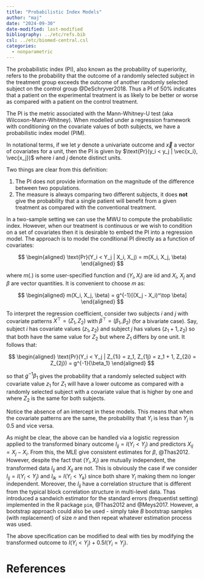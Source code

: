 ```yaml
---
title: "Probabilistic Index Models"
author: "maj"
date: "2024-09-30"
date-modified: last-modified
bibliography: ../etc/refs.bib
csl: ../etc/biomed-central.csl
categories:
  - nonparametric
---
```



The probabilistic index (PI), also known as the probability of superiority, refers to the probability that the outcome of a randomly selected subject in the treatment group exceeds the outcome of another randomly selected subject on the control group @DeSchryver2018.
Thus a PI of 50% indicates that a patient on the experimental treatment is as likely to be better or worse as compared with a patient on the control treatment.

The PI is the metric associated with the Mann-Whitney-U test (aka Wilcoxon-Mann-Whitney).
When modelled under a regression framework with conditioning on the covariate values of both subjects, we have a probabilistic index model (PIM).

In notational terms, if we let $y$ denote a univariate outcome and $\vec{x}$ a vector of covariates for a unit, then the PI is given by $\text{Pr}(y_i < y_j | \vec{x_i}, \vec{x_j})$ where $i$ and $j$ denote distinct units.

Two things are clear from this definition:

1. The PI does not provide information on the magnitude of the difference between two populations.
2. The measure is always comparing two different subjects, it does **not** give the probability that a single patient will benefit from a given treatment as compared with the conventional treatment.

In a two-sample setting we can use the MWU to compute the probabilistic index.
However, when our treatment is continuous or we wish to condition on a set of covariates then it is desirable to embed the PI into a regression model.
The approach is to model the conditional PI directly as a function of covariates:

$$
\begin{aligned}
\text{Pr}(Y_i < Y_j | X_i, X_j) = m(X_i, X_j, \beta)
\end{aligned}
$$

where $m(.)$ is some user-specified function and $(Y_i, X_i)$ are iid and $X_i$, $X_j$ and $\beta$ are vector quantities.
It is convenient to choose $m$ as:

$$
\begin{aligned}
m(X_i, X_j, \beta) = g^{-1}[(X_j - X_i)^\top \beta] 
\end{aligned}
$$

To interpret the regression coefficient, consider two subjects $i$ and $j$ with covariate patterns $X^\top = (Z_1, Z_2)$ with $\beta^\top = (\beta_1, \beta_2)$ (for a bivariate case).
Say, subject $i$ has covariate values $(z_1, z_2)$ and subject $j$ has values $(z_1 + 1, z_2)$ so that both have the same value for $Z_2$ but where $Z_1$ differs by one unit.
It follows that:

$$
\begin{aligned}
\text{Pr}(Y_i < Y_j | Z_{1i} = z_1, Z_{1j} = z_1 + 1, Z_{2i} = Z_{2j}) = g^{-1}{\beta_1}
\end{aligned}
$$

so that $g^{-1}{\beta_1}$ gives the probability that a randomly selected subject with covariate value $z_1$ for $Z_1$ will have a lower outcome as compared with a randomly selected subject with a covariate value that is higher by one and where $Z_2$ is the same for both subjects.

::: {.callout-note}
Notice the absence of an intercept in these models.
This means that when the covariate patterns are the same, the probability that $Y_i$ is less than $Y_j$ is 0.5 and vice versa.
:::

As might be clear, the above can be handled via a logistic regression applied to the transformed binary outcome $I_{ij} = I(Y_i < Y_j)$ and predictors $X_{ij} = X_j - X_i$.
From this, the MLE give consistent estimates for $\beta$, @Thas2012.
However, despite the fact that $(Y_i, X_i)$ are mutually independent, the transformed data $I_{ij}$ and $X_{ij}$ are not. 
This is obviously the case if we consider $I_{ij} = I(Y_i < Y_j)$ and $I_{ik} = I(Y_i < Y_k)$ since both share $Y_i$ making them no longer independent.
Moreover, the $I_{ij}$ have a correlation structure that is different from the typical block correlation structure in multi-level data.
Thas introduced a sandwich estimator for the standard errors (frequentist setting) implemented in the R package `pim`, @Thas2012 and @Meys2017.
However, a bootstrap approach could also be used - simply take $B$ bootstrap samples (with replacement) of size $n$ and then repeat whatever estimation process was used.

::: {.callout-note}
The above specification can be modified to deal with ties by modifying the transformed outcome to $I(Y_i < Y_j) + 0.5I(Y_i = Y_j)$.
:::









# References

::: {#refs}
:::
